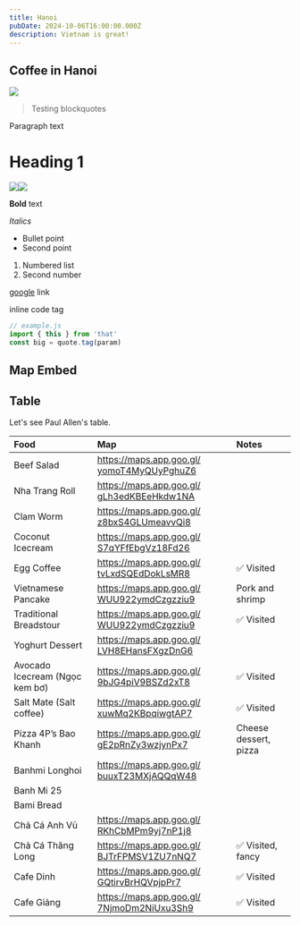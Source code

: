 ```yaml
---
title: Hanoi
pubDate: 2024-10-06T16:00:00.000Z
description: Vietnam is great!
---
```


## Coffee in Hanoi

![](https://res.cloudinary.com/dbifqlg1w/image/upload/v1727434783/travels/hanoi/DSC_3311_xvofsz.jpg)

> Testing blockquotes

Paragraph text

# Heading 1

![](https://res.cloudinary.com/dbifqlg1w/image/upload/v1727435028/travels/hanoi/DSC_3337_zprxhy.jpg)![](https://res.cloudinary.com/dbifqlg1w/image/upload/v1727435026/travels/hanoi/DSC_3342_ismlhk.jpg)

**Bold** text

*Italics*

* Bullet point
* Second point

1. Numbered list
2. Second number

[google](https://google.com) link

inline code tag

```javascript
// example.js
import { this } from 'that'
const big = quote.tag(param)
```

## Map Embed

<Map gpsCoordinates="30 19 41N, 35 26 20E" />

<Map gpsCoordinates="30 19 18.83 N, 35 28 43.82 E" mapType="GoogleSearch" />

<Map gpsCoordinates="32 4 9.71 N, 34 45 46.05 E" mapType="GoogleGPS" />

<Map mapType="GoogleGeneral" />

## Table

Let's see Paul Allen's table.

| **Food**                       | **Map**                                                                                 | **Notes**             |
| :----------------------------- | :-------------------------------------------------------------------------------------- | :-------------------- |
| Beef Salad                     | [https://maps.app.goo.gl/ yomoT4MyQUyPghuZ6](https://maps.app.goo.gl/yomoT4MyQUyPghuZ6) |                       |
| Nha Trang Roll                 | [https://maps.app.goo.gl/ gLh3edKBEeHkdw1NA](https://maps.app.goo.gl/gLh3edKBEeHkdw1NA) |                       |
| Clam Worm                      | [https://maps.app.goo.gl/ z8bxS4GLUmeavvQi8](https://maps.app.goo.gl/z8bxS4GLUmeavvQi8) |                       |
| Coconut Icecream               | [https://maps.app.goo.gl/ S7qYFfEbgVz18Fd26](https://maps.app.goo.gl/S7qYFfEbgVz18Fd26) |                       |
| Egg Coffee                     | [https://maps.app.goo.gl/ tvLxdSQEdDokLsMR8](https://maps.app.goo.gl/tvLxdSQEdDokLsMR8) | ✅ Visited             |
| Vietnamese Pancake             | [https://maps.app.goo.gl/ WUU922ymdCzgzziu9](https://maps.app.goo.gl/WUU922ymdCzgzziu9) | Pork and shrimp       |
| Traditional Breadstour         | [https://maps.app.goo.gl/ WUU922ymdCzgzziu9](https://maps.app.goo.gl/WUU922ymdCzgzziu9) | ✅ Visited             |
| Yoghurt Dessert                | [https://maps.app.goo.gl/ LVH8EHansFXgzDnG6](https://maps.app.goo.gl/LVH8EHansFXgzDnG6) |                       |
| Avocado Icecream (Ngọc kem bơ) | [https://maps.app.goo.gl/ 9bJG4piV9BSZd2xT8](https://maps.app.goo.gl/9bJG4piV9BSZd2xT8) | ✅ Visited             |
| Salt Mate (Salt coffee)        | [https://maps.app.goo.gl/ xuwMq2KBpqiwgtAP7](https://maps.app.goo.gl/xuwMq2KBpqiwgtAP7) | ✅ Visited             |
| Pizza 4P’s Bao Khanh           | [https://maps.app.goo.gl/ gE2pRnZy3wzjynPx7](https://maps.app.goo.gl/gE2pRnZy3wzjynPx7) | Cheese dessert, pizza |
| Banhmi Longhoi                 | [https://maps.app.goo.gl/ buuxT23MXjAQQqW48](https://maps.app.goo.gl/buuxT23MXjAQQqW48) |                       |
| Banh Mi 25                     |                                                                                         |                       |
| Bami Bread                     |                                                                                         |                       |
| Chả Cá Anh Vũ                  | [https://maps.app.goo.gl/ RKhCbMPm9yj7nP1j8](https://maps.app.goo.gl/RKhCbMPm9yj7nP1j8) |                       |
| Chả Cá Thăng Long              | [https://maps.app.goo.gl/ BJTrFPMSV1ZU7nNQ7](https://maps.app.goo.gl/BJTrFPMSV1ZU7nNQ7) | ✅ Visited, fancy      |
| Cafe Dinh                      | [https://maps.app.goo.gl/ GQtirvBrHQVpjpPr7](https://maps.app.goo.gl/GQtirvBrHQVpjpPr7) | ✅ Visited             |
| Cafe Giảng                     | [https://maps.app.goo.gl/ 7NjmoDm2NiUxu3Sh9](https://maps.app.goo.gl/7NjmoDm2NiUxu3Sh9) | ✅ Visited             |
